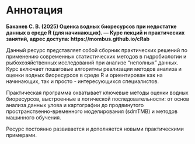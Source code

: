 # Аннотация {.unnumbered}

**Баканев С. В. (2025) Оценка водных биоресурсов при недостатке данных в среде R (для начинающих). — Курс лекций и практических занятий, адрес доступа: https://mombus.github.io/cRab**

Данный ресурс представляет собой сборник практических решений по применению современных статистических методов в гидробиологии и рыбохозяйственных исследований при анализе "неполных" данных. Курс включает пошаговые алгоритмы реализации методов анализа и оценки водных биоресурсов в среде R и ориентирован как на начинающих, так и просто - интересующихся специалистов.

Практическая программа охватывает ключевые методы оценки водных биоресурсов, выстроенные в логической последовательности: от основ анализа данных улова и картографии до продвинутого пространственно-временного моделирования (sdmTMB) и методов машинного обучения.

Ресурс постоянно развивается и дополняется новыми практическими примерами.